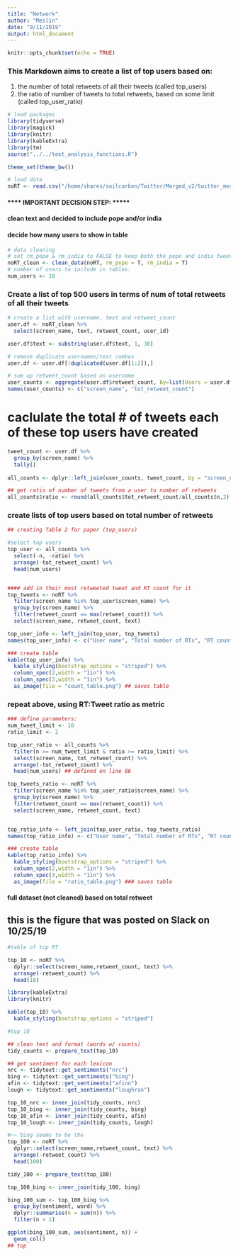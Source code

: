 ```yaml
---
title: "Network"
author: "Meilin"
date: "9/11/2019"
output: html_document
---
```


```r
knitr::opts_chunk$set(echo = TRUE)
```

### This Markdown aims to create a list of top users based on:
1. the number of total retweets of all their tweets (called top_users)
2. the ratio of number of tweets to total retweets, based on some limit (called top_user_ratio)

```r
# load packages
library(tidyverse)
library(magick)
library(knitr)
library(kableExtra)
library(tm)
source("../../text_analysis_functions.R")

theme_set(theme_bw())

# load data
noRT <- read.csv("/home/shares/soilcarbon/Twitter/Merged_v2/twitter_merged_noRT_v2.csv", stringsAsFactors = FALSE)
```

#### **** IMPORTANT DECISION STEP: *****
#### clean text and decided to include pope and/or india
#### decide how many users to show in table
```r
# data cleaning 
# set rm_pope & rm_india to FALSE to keep both the pope and india tweets respectively
noRT_clean <- clean_data(noRT, rm_pope = T, rm_india = T)
# number of users to include in tables:
num_users <- 10
```



### Create a list of top 500 users in terms of num of total retweets of all their tweets
```r

# create a list with username, text and retweet_count
user.df <- noRT_clean %>% 
  select(screen_name, text, retweet_count, user_id)

user.df$text <- substring(user.df$text, 1, 30)

# remove duplicate usernames/text combos
user.df <- user.df[!duplicated(user.df[1:2]),]

# sum up retweet_count based on username
user_counts <- aggregate(user.df$retweet_count, by=list(Users = user.df$screen_name), FUN = sum)
names(user_counts) <- c("screen_name", "tot_retweet_count")


```


# caclulate the total # of tweets each of these top users have created
```r
tweet_count <- user.df %>% 
  group_by(screen_name) %>% 
  tally()
  
all_counts <- dplyr::left_join(user_counts, tweet_count, by = "screen_name")

## get ratio of number of tweets from a user to number of retweets
all_counts$ratio <- round(all_counts$tot_retweet_count/all_counts$n,2)

```

### create lists of top users based on total number of retweets
```r

## creating Table 2 for paper (top_users)

#select top users
top_user <- all_counts %>% 
  select(-n, -ratio) %>% 
  arrange(-tot_retweet_count) %>% 
  head(num_users)


#### add in their most retweeted tweet and RT count for it
top_tweets <- noRT %>% 
  filter(screen_name %in% top_user$screen_name) %>% 
  group_by(screen_name) %>% 
  filter(retweet_count == max(retweet_count)) %>% 
  select(screen_name, retweet_count, text)

top_user_info <- left_join(top_user, top_tweets)
names(top_user_info) <- c("User name", "Total number of RTs", "RT count for most RTed tweet", "Most RTed tweet")

### create table
kable(top_user_info) %>%
  kable_styling(bootstrap_options = "striped") %>%
  column_spec(2,width = "1in") %>%
  column_spec(3,width = "1in") %>% 
  as_image(file = "count_table.png") ## saves table


```

### repeat above, using RT:Tweet ratio as metric
```r
### define parameters:
num_tweet_limit <- 10
ratio_limit <- 2 

top_user_ratio <- all_counts %>% 
  filter(n >= num_tweet_limit & ratio >= ratio_limit) %>% 
  select(screen_name, tot_retweet_count) %>% 
  arrange(-tot_retweet_count) %>% 
  head(num_users) ## defined on line 86

top_tweets_ratio <- noRT %>% 
  filter(screen_name %in% top_user_ratio$screen_name) %>% 
  group_by(screen_name) %>% 
  filter(retweet_count == max(retweet_count)) %>% 
  select(screen_name, retweet_count, text)


top_ratio_info <- left_join(top_user_ratio, top_tweets_ratio)
names(top_ratio_info) <- c("User name", "Total number of RTs", "RT count for most RTed tweet", "Most RTed tweet")

### create table
kable(top_ratio_info) %>%
  kable_styling(bootstrap_options = "striped") %>%
  column_spec(2,width = "1in") %>%
  column_spec(3,width = "1in") %>% 
  as_image(file = "ratio_table.png") ### saves table
```


#### full dataset (not cleaned) based on total retweet 
## this is the figure that was posted on Slack on 10/25/19
```r
#table of top RT

top_10 <- noRT %>%
  dplyr::select(screen_name,retweet_count, text) %>%
  arrange(-retweet_count) %>%
  head(10)

library(kableExtra)
library(knitr)

kable(top_10) %>%
  kable_styling(bootstrap_options = "striped")

```






```r
#top 10

## clean text and format (words w/ counts)
tidy_counts <- prepare_text(top_10)

## get sentiment for each lexicon
nrc <- tidytext::get_sentiments("nrc")
bing <- tidytext::get_sentiments("bing")
afin <- tidytext::get_sentiments("afinn")
lough <- tidytext::get_sentiments("loughran")

top_10_nrc <- inner_join(tidy_counts, nrc)
top_10_bing <- inner_join(tidy_counts, bing)
top_10_afin <- inner_join(tidy_counts, afin)
top_10_lough <- inner_join(tidy_counts, lough)

#~~ bing seems to be the
top_100 <- noRT %>%
  dplyr::select(screen_name,retweet_count, text) %>%
  arrange(-retweet_count) %>%
  head(100)

tidy_100 <- prepare_text(top_100)

top_100_bing <- inner_join(tidy_100, bing)

bing_100_sum <- top_100_bing %>%
  group_by(sentiment, word) %>%
  dplyr::summarise(n = sum(n)) %>%
  filter(n > 1)

ggplot(bing_100_sum, aes(sentiment, n)) +
  geom_col()
## top
```

















